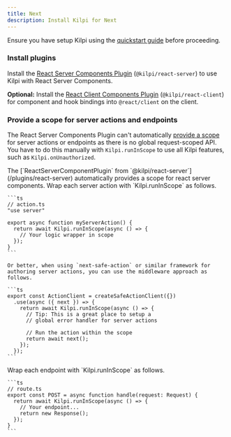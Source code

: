 ```yaml
---
title: Next
description: Install Kilpi for Next
---
```



Ensure you have setup Kilpi using the [quickstart guide](/getting-started/quickstart) before proceeding.

### Install plugins

Install the [React Server Components Plugin](/plugins/react-server-components) (`@kilpi/react-server`) to use Kilpi with React Server Components.


**Optional:** Install the [React Client Components Plugin](/plugins/react-client) (`@kilpi/react-client`) for component and hook bindings into `@react/client` on the client.

### Provide a scope for server actions and endpoints

The React Server Components Plugin can't automatically [provide a scope](/concepts/scope) for server actions or endpoints as there is no global request-scoped API. You have to do this manually with `Kilpi.runInScope` to use all Kilpi features, such as `Kilpi.onUnauthorized`.


<Tabs>
  <TabItem label="RSCs">
    The [`ReactServerComponentPlugin` from `@kilpi/react-server`](/plugins/react-server) automatically provides a scope for react server components.
  </TabItem>
  <TabItem label="Server actions">
    Wrap each server action with `Kilpi.runInScope` as follows.

    ```ts
    // action.ts
    "use server"

    export async function myServerAction() {
      return await Kilpi.runInScope(async () => {
        // Your logic wrapper in scope
      });
    }
    ```

    Or better, when using `next-safe-action` or similar framework for authoring server actions, you can use the middleware approach as follows.

    ```ts
    export const ActionClient = createSafeActionClient({})
      .use(async ({ next }) => {
        return await Kilpi.runInScope(async () => {
          // Tip: This is a great place to setup a
          // global error handler for server actions

          // Run the action within the scope
          return await next();
        });
      });
    ```
  </TabItem>
  <TabItem label="Endpoints">
    Wrap each endpoint with `Kilpi.runInScope` as follows.

    ```ts
    // route.ts
    export const POST = async function handle(request: Request) {
      return await Kilpi.runInScope(async () => {
        // Your endpoint...
        return new Response();
      });
    }
    ```
  </TabItem>
</Tabs>


